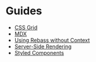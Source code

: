 

# Guides

<Grid>

- [CSS Grid](/guides/css-grid)
- [MDX](/guides/mdx)
- [Using Rebass without Context](/guides/using-rebass-without-context)
- [Server-Side Rendering](/guides/server-side-rendering)
- [Styled Components](/guides/styled-components)

</Grid>
